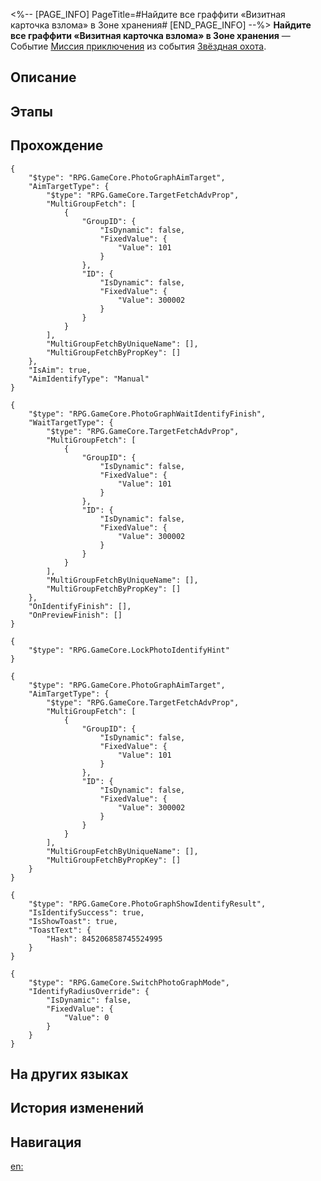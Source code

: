 <%-- [PAGE_INFO]
PageTitle=#Найдите все граффити «Визитная карточка взлома» в Зоне хранения#
[END_PAGE_INFO] --%>
{{Дополнить|Диалоги.}}
{{Миссия Инфобокс
|id              = 8000157
|Название        = 
|Изображение     = Миссия Найдите все граффити «Визитная карточка взлома» в Зоне хранения.png
|Тип             = Миссия приключения
|Событие         = Звёздная охота
|Глава           = 
|Условия         = Завершена [[Миссия компаньона]] «[[Дух Панклорда]]»
|Персонажи       = Первопроходец
|СтартЛокация    = [[Космическая станция «Герта»]] — [[Зона хранения]]
|Мир             = Космическая станция «Герта»
|Предыдущая      = 
|Следующая       = 
|Награды         = 
}}
'''Найдите все граффити «Визитная карточка взлома» в Зоне хранения''' — Событие [[Миссия приключения]] из события [[Звёздная охота]].

==Описание==
{{Описание|<!--официальное описание из Перекрёстка судеб-->}}

==Этапы==


==Прохождение==
{{Дополнить}}
<pre>{
	"$type": "RPG.GameCore.PhotoGraphAimTarget",
	"AimTargetType": {
		"$type": "RPG.GameCore.TargetFetchAdvProp",
		"MultiGroupFetch": [
			{
				"GroupID": {
					"IsDynamic": false,
					"FixedValue": {
						"Value": 101
					}
				},
				"ID": {
					"IsDynamic": false,
					"FixedValue": {
						"Value": 300002
					}
				}
			}
		],
		"MultiGroupFetchByUniqueName": [],
		"MultiGroupFetchByPropKey": []
	},
	"IsAim": true,
	"AimIdentifyType": "Manual"
}</pre>
<pre>{
	"$type": "RPG.GameCore.PhotoGraphWaitIdentifyFinish",
	"WaitTargetType": {
		"$type": "RPG.GameCore.TargetFetchAdvProp",
		"MultiGroupFetch": [
			{
				"GroupID": {
					"IsDynamic": false,
					"FixedValue": {
						"Value": 101
					}
				},
				"ID": {
					"IsDynamic": false,
					"FixedValue": {
						"Value": 300002
					}
				}
			}
		],
		"MultiGroupFetchByUniqueName": [],
		"MultiGroupFetchByPropKey": []
	},
	"OnIdentifyFinish": [],
	"OnPreviewFinish": []
}</pre>
<pre>{
	"$type": "RPG.GameCore.LockPhotoIdentifyHint"
}</pre>
<pre>{
	"$type": "RPG.GameCore.PhotoGraphAimTarget",
	"AimTargetType": {
		"$type": "RPG.GameCore.TargetFetchAdvProp",
		"MultiGroupFetch": [
			{
				"GroupID": {
					"IsDynamic": false,
					"FixedValue": {
						"Value": 101
					}
				},
				"ID": {
					"IsDynamic": false,
					"FixedValue": {
						"Value": 300002
					}
				}
			}
		],
		"MultiGroupFetchByUniqueName": [],
		"MultiGroupFetchByPropKey": []
	}
}</pre>
<pre>{
	"$type": "RPG.GameCore.PhotoGraphShowIdentifyResult",
	"IsIdentifySuccess": true,
	"IsShowToast": true,
	"ToastText": {
		"Hash": 845206858745524995
	}
}</pre>
:<!--1-second delay-->
<pre>{
	"$type": "RPG.GameCore.SwitchPhotoGraphMode",
	"IdentifyRadiusOverride": {
		"IsDynamic": false,
		"FixedValue": {
			"Value": 0
		}
	}
}</pre>
{{Диалог Конец}}

==На других языках==
{{На других языках
|en   = Look for the "hacking callcard" graffiti in the storage zone
|zhs  = 寻找收容舱段的「骇入声明」涂鸦
|zht  = 尋找收容艙段的「駭入聲明」塗鴉
|ja   = 収容部分にある「ハッキング声明」のラクガキを見つける
|ko   = 보관 캐빈의 「해킹 성명」 그래피티 찾기
|es   = Busca el grafiti de la marca de hackeo en la zona de almacenamiento
|fr   = Trouver le graffiti «&nbsp;Carte de hackeur&nbsp;» dans la Zone de stockage
|ru   = Найдите все граффити «Визитная карточка взлома» в Зоне хранения
|th   = ตามหากราฟฟิตี้ "Hacking Callcard" ใน Storage Zone
|vi   = Tìm graffiti "Tuyên Bố Hack" trong Khoang Thu Dung
|de   = Finde das Graffiti „Hacker-Visitenkarte“ in der Lagerzone.
|id   = Temukan grafiti "Hacking Callcard" di Storage Zone
|pt   = Procure pelo grafite "Orgulho Hacker" na Zona de Armazenamento
}}

==История изменений==
{{История изменений|3.5}}

==Навигация==
{{Миссия приключения Навбокс|Глава }}

[[en:]]
